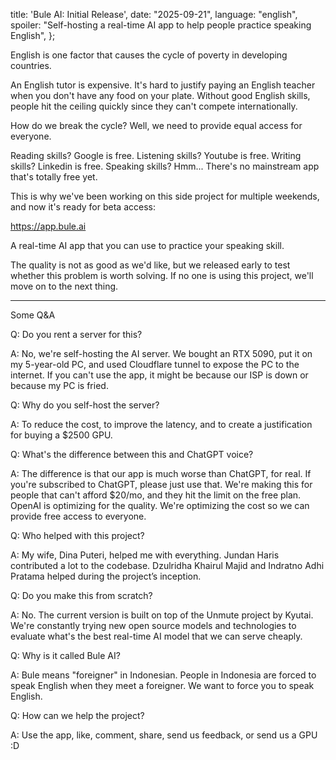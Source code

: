   title: 'Bule AI: Initial Release',
  date: "2025-09-21",
  language: "english",
  spoiler: "Self-hosting a real-time AI app to help people practice speaking English",
};




English is one factor that causes the cycle of poverty in developing countries.

An English tutor is expensive. It's hard to justify paying an English teacher when you don't have any food on your plate. Without good English skills, people hit the ceiling quickly since they can't compete internationally.

How do we break the cycle? Well, we need to provide equal access for everyone.

Reading skills? Google is free. Listening skills? Youtube is free. Writing skills? Linkedin is free. Speaking skills? Hmm... There's no mainstream app that's totally free yet.

This is why we've been working on this side project for multiple weekends, and now it's ready for beta access:

<a href="https://app.bule.ai" target="_blank">https://app.bule.ai</a>

A real-time AI app that you can use to practice your speaking skill.

The quality is not as good as we'd like, but we released early to test whether this problem is worth solving. If no one is using this project, we'll move on to the next thing.

---

Some Q&A

Q: Do you rent a server for this?

A: No, we're self-hosting the AI server. We bought an RTX 5090, put it on my 5-year-old PC, and used Cloudflare tunnel to expose the PC to the internet. If you can't use the app, it might be because our ISP is down or because my PC is fried.

Q: Why do you self-host the server?

A: To reduce the cost, to improve the latency, and to create a justification for buying a $2500 GPU.

Q: What's the difference between this and ChatGPT voice?

A: The difference is that our app is much worse than ChatGPT, for real. If you're subscribed to ChatGPT, please just use that. We're making this for people that can't afford $20/mo, and they hit the limit on the free plan. OpenAI is optimizing for the quality. We're optimizing the cost so we can provide free access to everyone.

Q: Who helped with this project?

A: My wife, Dina Puteri, helped me with everything. Jundan Haris contributed a lot to the codebase. Dzulridha Khairul Majid and Indratno Adhi Pratama helped during the project’s inception.

Q: Do you make this from scratch?

A: No. The current version is built on top of the Unmute project by Kyutai. We're constantly trying new open source models and technologies to evaluate what's the best real-time AI model that we can serve cheaply.

Q: Why is it called Bule AI?

A: Bule means "foreigner" in Indonesian. People in Indonesia are forced to speak English when they meet a foreigner. We want to force you to speak English.

Q: How can we help the project?

A: Use the app, like, comment, share, send us feedback, or send us a GPU :D
